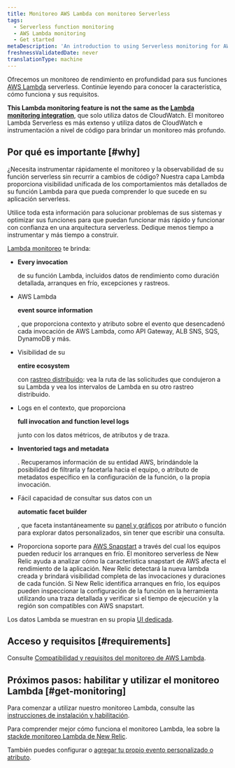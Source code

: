 ```yaml
---
title: Monitoreo AWS Lambda con monitoreo Serverless
tags:
  - Serverless function monitoring
  - AWS Lambda monitoring
  - Get started
metaDescription: 'An introduction to using Serverless monitoring for AWS Lambda functions in New Relic: how it works and requirements for using it.'
freshnessValidatedDate: never
translationType: machine
---
```


Ofrecemos un monitoreo de rendimiento en profundidad para sus funciones [AWS Lambda](https://aws.amazon.com/lambda/) serverless. Continúe leyendo para conocer la característica, cómo funciona y sus requisitos.

<DNT>**This Lambda monitoring feature is not the same as the [Lambda monitoring integration](/docs/integrations/amazon-integrations/aws-integrations-list/aws-lambda-monitoring-integration)**</DNT>, que solo utiliza datos de CloudWatch. El monitoreo Lambda Serverless es más extenso y utiliza datos de CloudWatch e instrumentación a nivel de código para brindar un monitoreo más profundo.

## Por qué es importante [#why]

¿Necesita instrumentar rápidamente el monitoreo y la observabilidad de su función serverless sin recurrir a cambios de código? Nuestra capa Lambda proporciona visibilidad unificada de los comportamientos más detallados de su función Lambda para que pueda comprender lo que sucede en su aplicación serverless.

Utilice toda esta información para solucionar problemas de sus sistemas y optimizar sus funciones para que puedan funcionar más rápido y funcionar con confianza en una arquitectura serverless. Dedique menos tiempo a instrumentar y más tiempo a construir.

[Lambda monitoreo](/docs/serverless-function-monitoring/aws-lambda-monitoring/ui-data/understand-lambda-monitoring-ui#find-data) te brinda:

* <DNT>**Every invocation**</DNT>

  de su función Lambda, incluidos datos de rendimiento como duración detallada, arranques en frío, excepciones y rastreos.

* AWS Lambda

  <DNT>**event source information**</DNT>

  , que proporciona contexto y atributo sobre el evento que desencadenó cada invocación de AWS Lambda, como API Gateway, ALB SNS, SQS, DynamoDB y más.

* Visibilidad de su

  <DNT>**entire ecosystem**</DNT>

  con [rastreo distribuido](/docs/apm/distributed-tracing/getting-started/introduction-distributed-tracing): vea la ruta de las solicitudes que condujeron a su Lambda y vea los intervalos de Lambda en su otro rastreo distribuido.

* Logs en el contexto, que proporciona

  <DNT>**full invocation and function level logs**</DNT>

  junto con los datos métricos, de atributos y de traza.

* <DNT>**Inventoried tags and metadata**</DNT>

  . Recuperamos información de su entidad AWS, brindándole la posibilidad de filtrarla y facetarla hacia el equipo, o atributo de metadatos específico en la configuración de la función, o la propia invocación.

* Fácil capacidad de consultar sus datos con un

  <DNT>**automatic facet builder**</DNT>

  , que faceta instantáneamente su [panel y gráficos](/docs/serverless-function-monitoring/aws-lambda-monitoring/ui-data/understand-lambda-monitoring-ui#chart-data) por atributo o función para explorar datos personalizados, sin tener que escribir una consulta.

* Proporciona soporte para [AWS Snapstart](https://docs.aws.amazon.com/lambda/latest/dg/snapstart.html) a través del cual los equipos pueden reducir los arranques en frío. El monitoreo serverless de New Relic ayuda a analizar cómo la característica snapstart de AWS afecta el rendimiento de la aplicación. New Relic detectará la nueva lambda creada y brindará visibilidad completa de las invocaciones y duraciones de cada función. Si New Relic identifica arranques en frío, los equipos pueden inspeccionar la configuración de la función en la herramienta utilizando una traza detallada y verificar si el tiempo de ejecución y la región son compatibles con AWS snapstart.

Los datos Lambda se muestran en su propia [UI dedicada](/docs/lambda-monitoring-ui).

## Acceso y requisitos [#requirements]

Consulte [Compatibilidad y requisitos del monitoreo de AWS Lambda](/docs/serverless-function-monitoring/aws-lambda-monitoring/get-started/compatibility-requirements-aws-lambda-monitoring).

## Próximos pasos: habilitar y utilizar el monitoreo Lambda [#get-monitoring]

Para comenzar a utilizar nuestro monitoreo Lambda, consulte las [instrucciones de instalación y habilitación](/docs/serverless-function-monitoring/aws-lambda-monitoring/enable-lambda-monitoring).

Para comprender mejor cómo funciona el monitoreo Lambda, lea sobre la [stackde monitoreo Lambda de New Relic](/docs/serverless-function-monitoring/aws-lambda-monitoring/get-started/architecture/).

También puedes configurar [<InlinePopover type="alerts"/>](/docs/tutorial-create-alerts/create-an-alert/)o [agregar tu propio evento personalizado o atributo](https://discuss.newrelic.com/t/relic-solution-configuring-custom-attributes-and-events-in-aws-lambda/96043).